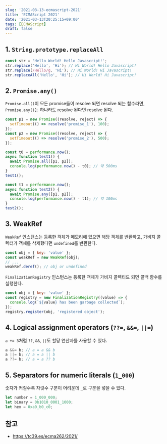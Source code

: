 ```yaml
---
slug: '2021-03-13-ecmascript-2021'
title: 'ECMAScript 2021'
date: '2021-03-13T20:25:15+09:00'
tags: [ECMAScript]
draft: false
---
```


## 1. `String.prototype.replaceAll`

```js
const str = 'Hello World! Hello Javascript!';
str.replace('Hello', 'Hi'); // Hi World! Hello Javascript!
str.replace(/Hello/g, 'Hi'); // Hi World! Hi Javascript!
str.replaceAll('Hello', 'Hi'); // Hi World! Hi Javascript!
```

## 2. `Promise.any()`

`Promise.all()`이 모든 promise들이 resolve 되면 resolve 되는 함수라면, `Promise.any()`는 하나라도 resolve 된다면 resolve 된다.

```js
const p1 = new Promise((resolve, reject) => {
  setTimeout(() => resolve('promise_1'), 100);
});
const p2 = new Promise((resolve, reject) => {
  setTimeout(() => resolve('promise_2'), 500);
});

const t0 = performance.now();
async function test1() {
  await Promise.all([p1, p2]);
  console.log(performance.now() - t0); // 약 500ms
}
test1();

const t1 = performance.now();
async function test2() {
  await Promise.any([p1, p2]);
  console.log(performance.now() - t1); // 약 100ms
}
test2();
```

## 3. WeakRef

`WeakRef` 인스턴스는 등록한 객체가 메모리에 있으면 해당 객체를 반환하고, 가비지 콜렉터가 객체를 삭제했다면 `undefined`를 반환한다.

```js
const obj = { key: 'value' };
const weakRef = new WeakRef(obj);
// ...
weakRef.deref(); // obj or undefined
```

`FinalizationRegistry` 인스턴스는 등록한 객체가 가비지 콜렉티드 되면 콜백 함수를 실행한다.

```js
const obj = { key: 'value' };
const registry = new FinalizationRegistry((value) => {
  console.log(`${value} has been garbage collected`);
});
registry.register(obj, 'registered object');
```

## 4. Logical assignment operators (`??=`, `&&=`, `||=`)

`a += 3`처럼 `??`, `&&`, `||`도 할당 연산자를 사용할 수 있다.

```js
a &&= b; // a = a && b
a ||= b; // a = a || b
a ??= b; // a = a ?? b
```

## 5. Separators for numeric literals (`1_000`)

숫자가 커질수록 자릿수 구분이 어려운데 `_`로 구분을 넣을 수 있다.

```js
let number = 1_000_000;
let binary = 0b1010_0001_1000;
let hex = 0xa0_b0_c0;
```

## 참고

- https://tc39.es/ecma262/2021/
